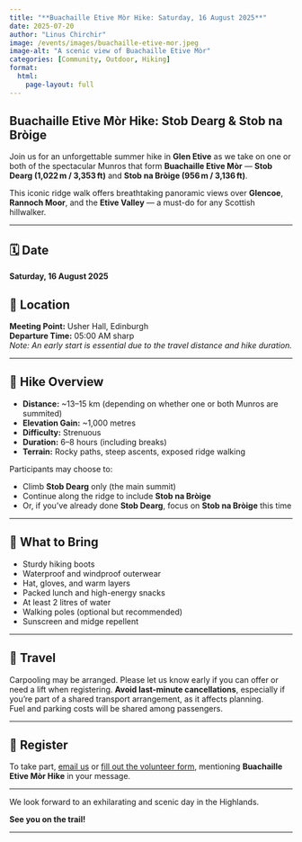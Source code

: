 ```yaml
---
title: "**Buachaille Etive Mòr Hike: Saturday, 16 August 2025**"
date: 2025-07-20
author: "Linus Chirchir"
image: /events/images/buachaille-etive-mor.jpeg
image-alt: "A scenic view of Buachaille Etive Mòr"
categories: [Community, Outdoor, Hiking]
format:
  html:
    page-layout: full
---
```


## Buachaille Etive Mòr Hike: Stob Dearg & Stob na Bròige

Join us for an unforgettable summer hike in **Glen Etive** as we take on one or both of the spectacular Munros that form **Buachaille Etive Mòr** — **Stob Dearg (1,022 m / 3,353 ft)** and **Stob na Bròige (956 m / 3,136 ft)**.

This iconic ridge walk offers breathtaking panoramic views over **Glencoe**, **Rannoch Moor**, and the **Etive Valley** — a must-do for any Scottish hillwalker.

---

## 🗓️ Date  
**Saturday, 16 August 2025**

## 📍 Location  
**Meeting Point:** Usher Hall, Edinburgh  
**Departure Time:** 05:00 AM sharp  
*Note: An early start is essential due to the travel distance and hike duration.*

---

## 🥾 Hike Overview

- **Distance:** ~13–15 km (depending on whether one or both Munros are summited)  
- **Elevation Gain:** ~1,000 metres  
- **Difficulty:** Strenuous  
- **Duration:** 6–8 hours (including breaks)  
- **Terrain:** Rocky paths, steep ascents, exposed ridge walking

Participants may choose to:

- Climb **Stob Dearg** only (the main summit)  
- Continue along the ridge to include **Stob na Bròige**  
- Or, if you’ve already done **Stob Dearg**, focus on **Stob na Bròige** this time

---

## 🎒 What to Bring

- Sturdy hiking boots  
- Waterproof and windproof outerwear  
- Hat, gloves, and warm layers  
- Packed lunch and high-energy snacks  
- At least 2 litres of water  
- Walking poles (optional but recommended)  
- Sunscreen and midge repellent  

---

## 🚗 Travel

Carpooling may be arranged. Please let us know early if you can offer or need a lift when registering. **Avoid last-minute cancellations**, especially if you’re part of a shared transport arrangement, as it affects planning.  
Fuel and parking costs will be shared among passengers.

---

## 📝 Register

To take part, [email us](mailto:info@kenyancommunityinscotland.uk) or [fill out the volunteer form](../volunteer.qmd), mentioning **Buachaille Etive Mòr Hike** in your message.

---

We look forward to an exhilarating and scenic day in the Highlands.  

**See you on the trail!**

---